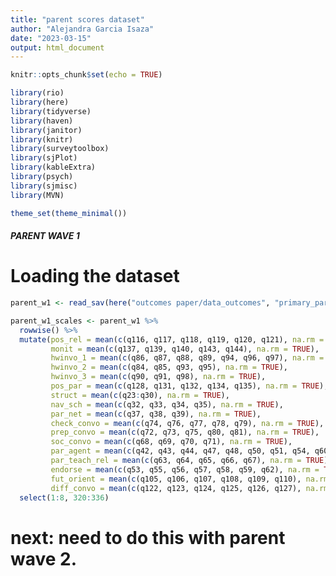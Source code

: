 ```yaml
---
title: "parent scores dataset"
author: "Alejandra Garcia Isaza"
date: "2023-03-15"
output: html_document
---
```


```r
knitr::opts_chunk$set(echo = TRUE)

library(rio)
library(here)
library(tidyverse)
library(haven)
library(janitor)
library(knitr)
library(surveytoolbox)
library(sjPlot)
library(kableExtra)
library(psych)
library(sjmisc)
library(MVN)

theme_set(theme_minimal())
```

##### PARENT WAVE 1 #####

# Loading the dataset
```r
parent_w1 <- read_sav(here("outcomes paper/data_outcomes", "primary_parent_w1.sav")) # This dataset has primary parents in wave 1 with most data waves (n = 95)
```




```r
parent_w1_scales <- parent_w1 %>%
  rowwise() %>% 
  mutate(pos_rel = mean(c(q116, q117, q118, q119, q120, q121), na.rm = TRUE),
         monit = mean(c(q137, q139, q140, q143, q144), na.rm = TRUE),
         hwinvo_1 = mean(c(q86, q87, q88, q89, q94, q96, q97), na.rm = TRUE),
         hwinvo_2 = mean(c(q84, q85, q93, q95), na.rm = TRUE),
         hwinvo_3 = mean(c(q90, q91, q98), na.rm = TRUE),
         pos_par = mean(c(q128, q131, q132, q134, q135), na.rm = TRUE),
         struct = mean(c(q23:q30), na.rm = TRUE),
         nav_sch = mean(c(q32, q33, q34, q35), na.rm = TRUE),
         par_net = mean(c(q37, q38, q39), na.rm = TRUE),
         check_convo = mean(c(q74, q76, q77, q78, q79), na.rm = TRUE),
         prep_convo = mean(c(q72, q73, q75, q80, q81), na.rm = TRUE),
         soc_convo = mean(c(q68, q69, q70, q71), na.rm = TRUE),
         par_agent = mean(c(q42, q43, q44, q47, q48, q50, q51, q54, q60), na.rm = TRUE),
         par_teach_rel = mean(c(q63, q64, q65, q66, q67), na.rm = TRUE),
         endorse = mean(c(q53, q55, q56, q57, q58, q59, q62), na.rm = TRUE),
         fut_orient = mean(c(q105, q106, q107, q108, q109, q110), na.rm = TRUE),
         diff_convo = mean(c(q122, q123, q124, q125, q126, q127), na.rm = TRUE)) %>%
  select(1:8, 320:336)
```
# next: need to do this with parent wave 2.


